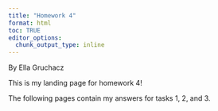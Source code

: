```yaml
---
title: "Homework 4"
format: html
toc: TRUE
editor_options: 
  chunk_output_type: inline
---
```


By Ella Gruchacz

This is my landing page for homework 4!

The following pages contain my answers for tasks 1, 2, and 3.